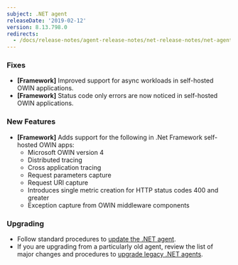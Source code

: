```yaml
---
subject: .NET agent
releaseDate: '2019-02-12'
version: 8.13.798.0
redirects:
  - /docs/release-notes/agent-release-notes/net-release-notes/net-agent-8137890
---
```


### Fixes

* **\[Framework]** Improved support for async workloads in self-hosted OWIN applications.
* **\[Framework]** Status code only errors are now noticed in self-hosted OWIN applications.

### New Features

* **\[Framework]** Adds support for the following in .Net Framework self-hosted OWIN apps:
  * Microsoft OWIN version 4
  * Distributed tracing
  * Cross application tracing
  * Request parameters capture
  * Request URI capture
  * Introduces single metric creation for HTTP status codes 400 and greater
  * Exception capture from OWIN middleware components

### Upgrading

* Follow standard procedures to [update the .NET agent](/docs/agents/net-agent/installation-configuration/update-net-agent).
* If you are upgrading from a particularly old agent, review the list of major changes and procedures to [upgrade legacy .NET agents](/docs/agents/net-agent/troubleshooting/upgrade-legacy-net-agents).
